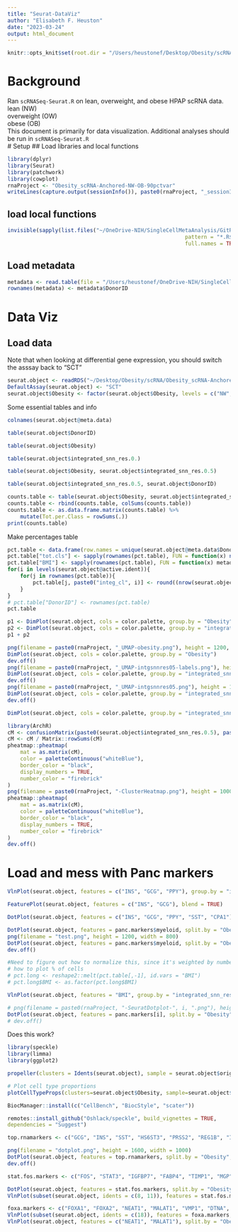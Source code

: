 ```yaml
---
title: "Seurat-DataViz"
author: "Elisabeth F. Heuston"
date: "2023-03-24"
output: html_document
---
```


```r
knitr::opts_knit$set(root.dir = "/Users/heustonef/Desktop/Obesity/scRNA/")
```

# Background

Ran `scRNASeq-Seurat.R` on lean, overweight, and obese HPAP scRNA data.  
lean (NW)  
overweight (OW)  
obese (OB)  
This document is primarily for data visualization. Additional analyses should be run in `scRNASeq-Seurat.R`  
# Setup
## Load libraries and local functions
```r
library(dplyr)
library(Seurat)
library(patchwork)
library(cowplot)
rnaProject <- "Obesity_scRNA-Anchored-NW-OB-90pctvar"
writeLines(capture.output(sessionInfo()), paste0(rnaProject, "_sessionInfo.txt"))

```
## load local functions
```r
invisible(sapply(list.files("~/OneDrive-NIH/SingleCellMetaAnalysis/GitRepository/scMultiomics_MetaAnalysis/RFunctions/", 
														pattern = "*.R$", 
														full.names = TRUE), source))
```
## Load metadata
```r
metadata <- read.table(file = "/Users/heustonef/OneDrive-NIH/SingleCellMetaAnalysis/GitRepository/scMultiomics_MetaAnalysis/HPAPMetaData.txt", header = TRUE, sep = "\t")
rownames(metadata) <- metadata$DonorID
```
# Data Viz
## Load data
Note that when looking at differential gene expression, you should switch the asssay back to "SCT"
```r
seurat.object <- readRDS("~/Desktop/Obesity/scRNA/Obesity_scRNA-Anchored-NW-OB-90pctvar.RDS")
DefaultAssay(seurat.object) <- "SCT"
seurat.object$Obesity <- factor(seurat.object$Obesity, levels = c("NW", "OB"))

```
Some essential tables and info
```r
colnames(seurat.object@meta.data)
```
```r
table(seurat.object$DonorID)
```
```r
table(seurat.object$Obesity)
```

```r
table(seurat.object$integrated_snn_res.0.)
```


```r
table(seurat.object$Obesity, seurat.object$integrated_snn_res.0.5)
```
```r
table(seurat.object$integrated_snn_res.0.5, seurat.object$DonorID)
```

```r
counts.table <- table(seurat.object$Obesity, seurat.object$integrated_snn_res.0.5)
counts.table <- rbind(counts.table, colSums(counts.table))
counts.table <- as.data.frame.matrix(counts.table) %>%
	mutate(Tot.per.Class = rowSums(.))
print(counts.table)
```
Make percentages table
```r
pct.table <- data.frame(row.names = unique(seurat.object@meta.data$DonorID))
pct.table["tot.cls"] <- sapply(rownames(pct.table), FUN = function(x) nrow(seurat.object@meta.data[seurat.object@meta.data$DonorID == x,]))
pct.table["BMI"] <- sapply(rownames(pct.table), FUN = function(x) metadata[x, "BMI"])
for(i in levels(seurat.object@active.ident)){
	for(j in rownames(pct.table)){
		pct.table[j, paste0("integ_cl", i)] <- round((nrow(seurat.object@meta.data[seurat.object$DonorID == j & seurat.object$integrated_snn_res.0.5 == i,])/pct.table[j, "tot.cls"])*100, 2)
	}
}
# pct.table["DonorID"] <- rownames(pct.table)
pct.table
```

```r
p1 <- DimPlot(seurat.object, cols = color.palette, group.by = "Obesity")
p2 <- DimPlot(seurat.object, cols = color.palette, group.by = "integrated_snn_res.0.5")
p1 + p2

png(filename = paste0(rnaProject, "_UMAP-obesity.png"), height = 1200, width = 1200)
DimPlot(seurat.object, cols = color.palette, group.by = "Obesity")
dev.off()
png(filename = paste0(rnaProject, "_UMAP-intgsnnres05-labels.png"), height = 1200, width = 1200)
DimPlot(seurat.object, cols = color.palette, group.by = "integrated_snn_res.0.5", label = TRUE, label.size = 10)
dev.off()
png(filename = paste0(rnaProject, "_UMAP-intgsnnres05.png"), height = 1200, width = 1200)
DimPlot(seurat.object, cols = color.palette, group.by = "integrated_snn_res.0.5")
dev.off()


```
```r
DimPlot(seurat.object, cols = color.palette, group.by = "integrated_snn_res.0.5", split.by = "Obesity", ncol = 2)
```
```r
library(ArchR)
cM <- confusionMatrix(paste0(seurat.object$integrated_snn_res.0.5), paste0(seurat.object$Obesity))
cM <- cM / Matrix::rowSums(cM)
pheatmap::pheatmap(
	mat = as.matrix(cM),
	color = paletteContinuous("whiteBlue"), 
	border_color = "black", 
	display_numbers = TRUE, 
	number_color = "firebrick"
)
png(filename = paste0(rnaProject, "-ClusterHeatmap.png"), height = 1000, width = 1200)
pheatmap::pheatmap(
	mat = as.matrix(cM),
	color = paletteContinuous("whiteBlue"),
	border_color = "black", 
	display_numbers = TRUE, 
	number_color = "firebrick"
)
dev.off()


```


# Load and mess with Panc markers

```r
VlnPlot(seurat.object, features = c("INS", "GCG", "PPY"), group.by = "integrated_snn_res.0.5", split.by = "Obesity", ncol = 1, pt.size = 0)
```
```r
FeaturePlot(seurat.object, features = c("INS", "GCG"), blend = TRUE)
```
```r
DotPlot(seurat.object, features = c("INS", "GCG", "PPY", "SST", "CPA1"), split.by = "Obesity", cols = c("gold", "blue3", "red3"))
```

```r
DotPlot(seurat.object, features = panc.markers$myeloid, split.by = "Obesity", cols = c("gold", "blue3", "red3"))
png(filename = "test.png", height = 1200, width = 800)
DotPlot(seurat.object, features = panc.markers$myeloid, split.by = "Obesity", cols = c("gold", "blue3", "red3"))
dev.off()
```



```r
#Need to figure out how to normalize this, since it's weighted by number of cells...
# how to plot % of cells
# pct.long <- reshape2::melt(pct.table[,-1], id.vars = "BMI")
# pct.long$BMI <- as.factor(pct.long$BMI)

VlnPlot(seurat.object, features = "BMI", group.by = "integrated_snn_res.0.5", cols = color.palette, pt.size = .1)
```

```r
# png(filename = paste0(rnaProject, "-SeuratDotplot-", i, ".png"), height = 1200, width = 800)
DotPlot(seurat.object, features = panc.markers[i], split.by = "Obesity", cols = c("gold", "blue3", "red3"), dot.min = 2)
# dev.off()

```
Does this work?
```r
library(speckle)
library(limma)
library(ggplot2)
```
```r
propeller(clusters = Idents(seurat.object), sample = seurat.object$orig.ident, group = seurat.object$Obesity, transform = "logit", trend = TRUE)
```
```r
# Plot cell type proportions
plotCellTypeProps(clusters=seurat.object$Obesity, sample=seurat.object$integrated_snn_res.0.5)
```
```r
BiocManager::install(c("CellBench", "BiocStyle", "scater"))

remotes::install_github("Oshlack/speckle", build_vignettes = TRUE, 
dependencies = "Suggest")
```

```r
top.rnamarkers <- c("GCG", "INS", "SST", "HS6ST3", "PRSS2", "REG1B", "IGFBP7", "S100A6", "C11orf96", "IAPP", "TTR", "FTH1", "PPY", "TPSB2", "NEAT1")
```
```r
png(filename = "dotplot.png", height = 1600, width = 1000)
DotPlot(seurat.object, features = top.rnamarkers, split.by = "Obesity", cols = c("blue3", "red3"), dot.min = .21, scale.by = 'radius', dot.scale = 13)
dev.off()
```
```r
stat.fos.markers <- c("FOS", "STAT3", "IGFBP7", "FABP4", "TIMP1", "MGP", "C11orf96")

DotPlot(seurat.object, features = stat.fos.markers, split.by = "Obesity", cols = c("gold", "blue3", "red3"), dot.min = .1)
VlnPlot(subset(seurat.object, idents = c(8, 11)), features = stat.fos.markers, split.by = "Obesity", split.plot = TRUE, pt.size = 0, ncol = 2) + theme(legend.position = "right")
```
```r
foxa.markers <- c("FOXA1", "FOXA2", "NEAT1", "MALAT1", "VMP1", "DTNA", "LPP", "BTB20", "CD44")
VlnPlot(subset(seurat.object, idents = c(18)), features = foxa.markers, split.by = "Obesity", split.plot = TRUE, pt.size = 0, ncol = 2) + theme(legend.position = "right")
VlnPlot(seurat.object, features = c("NEAT1", "MALAT1"), split.by = "Obesity", split.plot = TRUE, pt.size = 0, ncol = 1) + theme(legend.position = "right")
```











